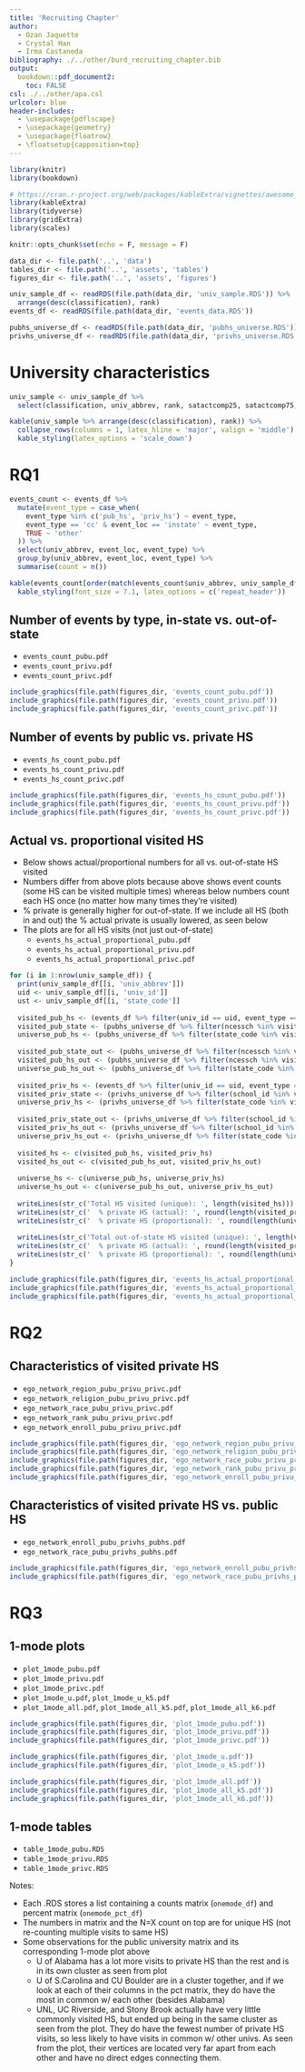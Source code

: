 ```yaml
---
title: 'Recruiting Chapter'
author: 
  - Ozan Jaquette
  - Crystal Han
  - Irma Castaneda
bibliography: ./../other/burd_recruiting_chapter.bib
output: 
  bookdown::pdf_document2:
    toc: FALSE
csl: ./../other/apa.csl
urlcolor: blue
header-includes:
  - \usepackage{pdflscape}
  - \usepackage{geometry}
  - \usepackage{floatrow}
  - \floatsetup{capposition=top}
---
```


```r
library(knitr)
library(bookdown)

# https://cran.r-project.org/web/packages/kableExtra/vignettes/awesome_table_in_pdf.pdf
library(kableExtra)
library(tidyverse)
library(gridExtra)
library(scales)

knitr::opts_chunk$set(echo = F, message = F)

data_dir <- file.path('..', 'data')
tables_dir <- file.path('..', 'assets', 'tables')
figures_dir <- file.path('..', 'assets', 'figures')

univ_sample_df <- readRDS(file.path(data_dir, 'univ_sample.RDS')) %>%
  arrange(desc(classification), rank)
events_df <- readRDS(file.path(data_dir, 'events_data.RDS'))

pubhs_universe_df <- readRDS(file.path(data_dir, 'pubhs_universe.RDS'))
privhs_universe_df <- readRDS(file.path(data_dir, 'privhs_universe.RDS'))
```


# University characteristics

```r
univ_sample <- univ_sample_df %>% 
  select(classification, univ_abbrev, rank, satactcomp25, satactcomp75, tfuginst, tfugoutst, ugftptfreshtot, freshoutstpct, pgrnt_p, pctfreshwh, pctfreshbl, pctfreshap, pctfreshhi, pctfreshal)

kable(univ_sample %>% arrange(desc(classification), rank)) %>%
  collapse_rows(columns = 1, latex_hline = 'major', valign = 'middle') %>%
  kable_styling(latex_options = 'scale_down')
```


# RQ1

```r
events_count <- events_df %>%
  mutate(event_type = case_when(
    event_type %in% c('pub_hs', 'priv_hs') ~ event_type,
    event_type == 'cc' & event_loc == 'instate' ~ event_type,
    TRUE ~ 'other'
  )) %>%
  select(univ_abbrev, event_loc, event_type) %>% 
  group_by(univ_abbrev, event_loc, event_type) %>% 
  summarise(count = n())

kable(events_count[order(match(events_count$univ_abbrev, univ_sample_df$univ_abbrev)), ], longtable = TRUE) %>%
  kable_styling(font_size = 7.1, latex_options = c('repeat_header'))
```


## Number of events by type, in-state vs. out-of-state

- `events_count_pubu.pdf`
- `events_count_privu.pdf`
- `events_count_privc.pdf`

```r
include_graphics(file.path(figures_dir, 'events_count_pubu.pdf'))
include_graphics(file.path(figures_dir, 'events_count_privu.pdf'))
include_graphics(file.path(figures_dir, 'events_count_privc.pdf'))
```

\newpage

## Number of events by public vs. private HS

- `events_hs_count_pubu.pdf`
- `events_hs_count_privu.pdf`
- `events_hs_count_privc.pdf`

```r
include_graphics(file.path(figures_dir, 'events_hs_count_pubu.pdf'))
include_graphics(file.path(figures_dir, 'events_hs_count_privu.pdf'))
include_graphics(file.path(figures_dir, 'events_hs_count_privc.pdf'))
```

\newpage

## Actual vs. proportional visited HS

- Below shows actual/proportional numbers for all vs. out-of-state HS visited
- Numbers differ from above plots because above shows event counts (some HS can be visited multiple times) whereas below numbers count each HS once (no matter how many times they're visited)
- % private is generally higher for out-of-state. If we include all HS (both in and out) the % actual private is usually lowered, as seen below
- The plots are for all HS visits (not just out-of-state)
  - `events_hs_actual_proportional_pubu.pdf`
  - `events_hs_actual_proportional_privu.pdf`
  - `events_hs_actual_proportional_privc.pdf`


```r
for (i in 1:nrow(univ_sample_df)) {
  print(univ_sample_df[[i, 'univ_abbrev']])
  uid <- univ_sample_df[[i, 'univ_id']]
  ust <- univ_sample_df[[i, 'state_code']]
  
  visited_pub_hs <- (events_df %>% filter(univ_id == uid, event_type == 'pub_hs'))$school_id %>% unique()
  visited_pub_state <- (pubhs_universe_df %>% filter(ncessch %in% visited_pub_hs))$state_code %>% unique()
  universe_pub_hs <- (pubhs_universe_df %>% filter(state_code %in% visited_pub_state))$ncessch %>% unique()
  
  visited_pub_state_out <- (pubhs_universe_df %>% filter(ncessch %in% visited_pub_hs, state_code != ust))$state_code %>% unique()
  visited_pub_hs_out <- (pubhs_universe_df %>% filter(ncessch %in% visited_pub_hs, state_code != ust))$ncessch %>% unique()
  universe_pub_hs_out <- (pubhs_universe_df %>% filter(state_code %in% visited_pub_state_out))$ncessch %>% unique()
  
  visited_priv_hs <- (events_df %>% filter(univ_id == uid, event_type == 'priv_hs'))$school_id %>% unique()
  visited_priv_state <- (privhs_universe_df %>% filter(school_id %in% visited_priv_hs))$state_code %>% unique()
  universe_priv_hs <- (privhs_universe_df %>% filter(state_code %in% visited_priv_state))$school_id %>% unique()
  
  visited_priv_state_out <- (privhs_universe_df %>% filter(school_id %in% visited_priv_hs, state_code != ust))$state_code %>% unique()
  visited_priv_hs_out <- (privhs_universe_df %>% filter(school_id %in% visited_priv_hs, state_code != ust))$school_id %>% unique()
  universe_priv_hs_out <- (privhs_universe_df %>% filter(state_code %in% visited_priv_state_out))$school_id %>% unique()
  
  visited_hs <- c(visited_pub_hs, visited_priv_hs)
  visited_hs_out <- c(visited_pub_hs_out, visited_priv_hs_out)
  
  universe_hs <- c(universe_pub_hs, universe_priv_hs)
  universe_hs_out <- c(universe_pub_hs_out, universe_priv_hs_out)
  
  writeLines(str_c('Total HS visited (unique): ', length(visited_hs)))
  writeLines(str_c('  % private HS (actual): ', round(length(visited_priv_hs) / length(visited_hs) * 100, 1)))
  writeLines(str_c('  % private HS (proportional): ', round(length(universe_priv_hs) / length(universe_hs) * 100, 1)))
  
  writeLines(str_c('Total out-of-state HS visited (unique): ', length(visited_hs_out)))
  writeLines(str_c('  % private HS (actual): ', round(length(visited_priv_hs_out) / length(visited_hs_out) * 100, 1)))
  writeLines(str_c('  % private HS (proportional): ', round(length(universe_priv_hs_out) / length(universe_hs_out) * 100, 1)))
}

include_graphics(file.path(figures_dir, 'events_hs_actual_proportional_pubu.pdf'))
include_graphics(file.path(figures_dir, 'events_hs_actual_proportional_privu.pdf'))
include_graphics(file.path(figures_dir, 'events_hs_actual_proportional_privc.pdf'))
```

\newpage

# RQ2

## Characteristics of visited private HS

- `ego_network_region_pubu_privu_privc.pdf`
- `ego_network_religion_pubu_privu_privc.pdf`
- `ego_network_race_pubu_privu_privc.pdf`
- `ego_network_rank_pubu_privu_privc.pdf`
- `ego_network_enroll_pubu_privu_privc.pdf`

```r
include_graphics(file.path(figures_dir, 'ego_network_region_pubu_privu_privc.pdf'))
include_graphics(file.path(figures_dir, 'ego_network_religion_pubu_privu_privc.pdf'))
include_graphics(file.path(figures_dir, 'ego_network_race_pubu_privu_privc.pdf'))
include_graphics(file.path(figures_dir, 'ego_network_rank_pubu_privu_privc.pdf'))
include_graphics(file.path(figures_dir, 'ego_network_enroll_pubu_privu_privc.pdf'))
```

\newpage

## Characteristics of visited private HS vs. public HS

- `ego_network_enroll_pubu_privhs_pubhs.pdf`
- `ego_network_race_pubu_privhs_pubhs.pdf`

```r
include_graphics(file.path(figures_dir, 'ego_network_enroll_pubu_privhs_pubhs.pdf'))
include_graphics(file.path(figures_dir, 'ego_network_race_pubu_privhs_pubhs.pdf'))
```


\newpage

# RQ3

## 1-mode plots

- `plot_1mode_pubu.pdf`
- `plot_1mode_privu.pdf`
- `plot_1mode_privc.pdf`
- `plot_1mode_u.pdf`, `plot_1mode_u_k5.pdf`
- `plot_1mode_all.pdf`, `plot_1mode_all_k5.pdf`, `plot_1mode_all_k6.pdf`

```r
include_graphics(file.path(figures_dir, 'plot_1mode_pubu.pdf'))
include_graphics(file.path(figures_dir, 'plot_1mode_privu.pdf'))
include_graphics(file.path(figures_dir, 'plot_1mode_privc.pdf'))

include_graphics(file.path(figures_dir, 'plot_1mode_u.pdf'))
include_graphics(file.path(figures_dir, 'plot_1mode_u_k5.pdf'))

include_graphics(file.path(figures_dir, 'plot_1mode_all.pdf'))
include_graphics(file.path(figures_dir, 'plot_1mode_all_k5.pdf'))
include_graphics(file.path(figures_dir, 'plot_1mode_all_k6.pdf'))
```


\newpage

## 1-mode tables

- `table_1mode_pubu.RDS`
- `table_1mode_privu.RDS`
- `table_1mode_privc.RDS`

Notes:

- Each .RDS stores a list containing a counts matrix (`onemode_df`) and percent matrix (`onemode_pct_df`)
- The numbers in matrix and the N=X count on top are for unique HS (not re-counting multiple visits to same HS)
- Some observations for the public university matrix and its corresponding 1-mode plot above
  - U of Alabama has a lot more visits to private HS than the rest and is in its own cluster as seen from plot
  - U of S.Carolina and CU Boulder are in a cluster together, and if we look at each of their columns in the pct matrix, they do have the most in common w/ each other (besides Alabama)
  - UNL, UC Riverside, and Stony Brook actually have very little commonly visited HS, but ended up being in the same cluster as seen from the plot. They do have the fewest number of private HS visits, so less likely to have visits in common w/ other univs. As seen from the plot, their vertices are located very far apart from each other and have no direct edges connecting them.

\newpage

\newgeometry{top=0.5cm, left=0in, right=0cm, bottom=0.5cm}

\begin{landscape}


```r
table_1mode_pubu <- readRDS(file = file.path(tables_dir, 'table_1mode_pubu.RDS'))

kable(table_1mode_pubu$onemode_df, caption = 'Public universities count matrix') %>%
  kable_styling(latex_options = 'scale_down') %>%
  column_spec(c(1, 14), width = '8.5em') %>% 
  column_spec(2:13, width = '7em') %>% 
  column_spec(c(15, 16), width = '6em')

kable(table_1mode_pubu$onemode_pct_df, caption = 'Public universities percent matrix') %>%
  kable_styling(latex_options = 'scale_down') %>%
  column_spec(c(1, 14), width = '8.5em') %>% 
  column_spec(2:13, width = '7em') %>% 
  column_spec(c(15, 16), width = '6em')



table_1mode_privu <- readRDS(file = file.path(tables_dir, 'table_1mode_privu.RDS'))

kable(table_1mode_privu$onemode_df, caption = 'Private universities count matrix') %>%
  kable_styling(latex_options = 'scale_down') %>%
  column_spec(c(1, 14, 15), width = '8.5em') %>%
  column_spec(2:11, width = '7em') %>% 
  column_spec(c(4:6, 10, 12, 13), width = '6em')

kable(table_1mode_privu$onemode_pct_df, caption = 'Private universities percent matrix') %>%
  kable_styling(latex_options = 'scale_down') %>%
  column_spec(c(1, 14, 15), width = '8.5em') %>%
  column_spec(2:11, width = '7em') %>% 
  column_spec(c(4:6, 10, 12, 13), width = '6em')



table_1mode_privc <- readRDS(file = file.path(tables_dir, 'table_1mode_privc.RDS'))

kable(table_1mode_privc$onemode_df, caption = 'Private colleges count matrix') %>%
  kable_styling(latex_options = 'scale_down') %>%
  column_spec(1, width = '8.5em') %>%
  column_spec(2:13, width = '7em') %>% 
  column_spec(11, width = '6em')

kable(table_1mode_privc$onemode_pct_df, caption = 'Private colleges percent matrix') %>%
  kable_styling(latex_options = 'scale_down') %>%
  column_spec(1, width = '8.5em') %>%
  column_spec(2:13, width = '7em') %>% 
  column_spec(11, width = '6em')
```

\end{landscape}
